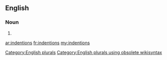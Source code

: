 ==English==

===Noun===
{{head|en}}

# {{plural of|indention}}

[[Category:English plurals]][[Category:English plurals using obsolete wikisyntax]]

[[ar:indentions]]
[[fr:indentions]]
[[my:indentions]]